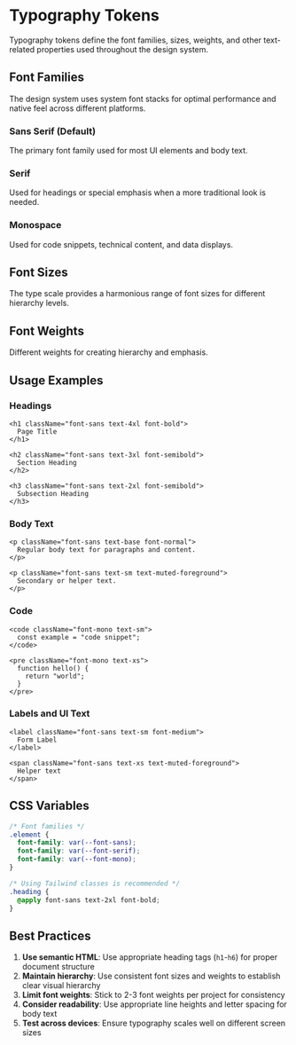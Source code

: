 
<Meta title="Design Tokens/Typography" />

# Typography Tokens

Typography tokens define the font families, sizes, weights, and other text-related properties used throughout the design system.

## Font Families

The design system uses system font stacks for optimal performance and native feel across different platforms.

### Sans Serif (Default)

The primary font family used for most UI elements and body text.

<FontFamilyDisplay
  name="Sans Serif"
  variable="--font-sans"
  tailwindClass="font-sans"
  stack='ui-sans-serif, system-ui, sans-serif, "Apple Color Emoji", "Segoe UI Emoji", "Segoe UI Symbol", "Noto Color Emoji"'
  className="font-sans"
/>

### Serif

Used for headings or special emphasis when a more traditional look is needed.

<FontFamilyDisplay
  name="Serif"
  variable="--font-serif"
  tailwindClass="font-serif"
  stack='ui-serif, Georgia, Cambria, "Times New Roman", Times, serif'
  className="font-serif"
/>

### Monospace

Used for code snippets, technical content, and data displays.

<FontFamilyDisplay
  name="Monospace"
  variable="--font-mono"
  tailwindClass="font-mono"
  stack='ui-monospace, SFMono-Regular, Menlo, Monaco, Consolas, "Liberation Mono", "Courier New", monospace'
  className="font-mono"
/>

## Font Sizes

The type scale provides a harmonious range of font sizes for different hierarchy levels.

<div className="my-8 space-y-4">
  <FontSizeRow size="xs" className="text-xs" value="0.75rem / 12px" />
  <FontSizeRow size="sm" className="text-sm" value="0.875rem / 14px" />
  <FontSizeRow size="base" className="text-base" value="1rem / 16px" />
  <FontSizeRow size="lg" className="text-lg" value="1.125rem / 18px" />
  <FontSizeRow size="xl" className="text-xl" value="1.25rem / 20px" />
  <FontSizeRow size="2xl" className="text-2xl" value="1.5rem / 24px" />
  <FontSizeRow size="3xl" className="text-3xl" value="1.875rem / 30px" />
  <FontSizeRow size="4xl" className="text-4xl" value="2.25rem / 36px" />
  <FontSizeRow size="5xl" className="text-5xl" value="3rem / 48px" />
  <FontSizeRow size="6xl" className="text-6xl" value="3.75rem / 60px" />
</div>

## Font Weights

Different weights for creating hierarchy and emphasis.

<div className="my-8 space-y-4">
  <FontWeightRow weight="Light" className="font-light" value="300" />
  <FontWeightRow weight="Normal" className="font-normal" value="400" />
  <FontWeightRow weight="Medium" className="font-medium" value="500" />
  <FontWeightRow weight="Semibold" className="font-semibold" value="600" />
  <FontWeightRow weight="Bold" className="font-bold" value="700" />
</div>

## Usage Examples

### Headings

```tsx
<h1 className="font-sans text-4xl font-bold">
  Page Title
</h1>

<h2 className="font-sans text-3xl font-semibold">
  Section Heading
</h2>

<h3 className="font-sans text-2xl font-semibold">
  Subsection Heading
</h3>
```

### Body Text

```tsx
<p className="font-sans text-base font-normal">
  Regular body text for paragraphs and content.
</p>

<p className="font-sans text-sm text-muted-foreground">
  Secondary or helper text.
</p>
```

### Code

```tsx
<code className="font-mono text-sm">
  const example = "code snippet";
</code>

<pre className="font-mono text-xs">
  function hello() {
    return "world";
  }
</pre>
```

### Labels and UI Text

```tsx
<label className="font-sans text-sm font-medium">
  Form Label
</label>

<span className="font-sans text-xs text-muted-foreground">
  Helper text
</span>
```

## CSS Variables

```css
/* Font families */
.element {
  font-family: var(--font-sans);
  font-family: var(--font-serif);
  font-family: var(--font-mono);
}

/* Using Tailwind classes is recommended */
.heading {
  @apply font-sans text-2xl font-bold;
}
```

## Best Practices

1. **Use semantic HTML**: Use appropriate heading tags (`h1`-`h6`) for proper document structure
2. **Maintain hierarchy**: Use consistent font sizes and weights to establish clear visual hierarchy
3. **Limit font weights**: Stick to 2-3 font weights per project for consistency
4. **Consider readability**: Use appropriate line heights and letter spacing for body text
5. **Test across devices**: Ensure typography scales well on different screen sizes
